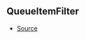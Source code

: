 ## QueueItemFilter



- [Source](https://github.com/Androz2091/discord-player/blob/dbbd788/packages/utils/src/Queue.ts#L3)